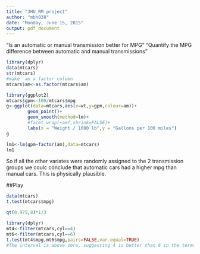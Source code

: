 ```yaml
---
title: "JHU_RM project"
author: "mbh038"
date: "Monday, June 15, 2015"
output: pdf_document
---
```


"Is an automatic or manual transmission better for MPG"
"Quantify the MPG difference between automatic and manual transmissions"

```r
library(dplyr)
data(mtcars)
str(mtcars)
#make  am a factor column
mtcars$am<-as.factor(mtcars$am)
```
```r
library(ggplot2)
mtcars$gpm<-100/mtcars$mpg
g<-ggplot(data=mtcars,aes(x=wt,y=gpm,colour=am))+
        geom_point()+
        geom_smooth(method=lm)+
        #facet_wrap(~amf,shrink=FALSE)+
        labs(x = "Weight / 1000 lb",y = "Gallons per 100 miles")
g
```
```r
lm1<-lm(gpm~factor(am),data=mtcars)
lm1
```
So if all the other variates were randomly assigned to the 2 transmission groups we coulc conclude that automatic cars had a higher mpg than manual cars. This is physically plausible.



##Play
```r
data(mtcars)
t.test(mtcars$mpg)
```
```r
qt(0.975,8)*1/3
```
```r
library(dplyr)
mt4<-filter(mtcars,cyl==4)
mt6<-filter(mtcars,cyl==6)
t.test(mt4$mpg,mt6$mpg,pairs=FALSE,var.equal=TRUE)
#The interval is above zero, suggesting 4 is better than 6 in the terms of MPG.
```